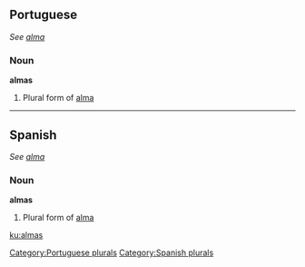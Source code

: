 ==Portuguese==
''See [[alma#Portuguese|alma]]''

===Noun===
'''almas''' {{f|p}}

# Plural form of [[alma#Portuguese|alma]]

[[Category:Portuguese plurals]]

----

==Spanish==
''See [[alma#Spanish|alma]]''

===Noun===
'''almas''' {{f|p}}

# Plural form of [[alma#Spanish|alma]]

[[Category:Spanish plurals]]

[[ku:almas]]